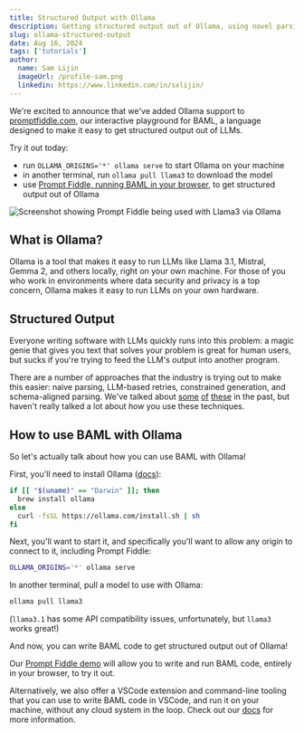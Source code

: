```yaml
---
title: Structured Output with Ollama
description: Getting structured output out of Ollama, using novel parsing techniques.
slug: ollama-structured-output
date: Aug 16, 2024
tags: ['tutorials']
author:
  name: Sam Lijin
  imageUrl: /profile-sam.png
  linkedin: https://www.linkedin.com/in/sxlijin/
---
```


We're excited to announce that we've added Ollama support to
[promptfiddle.com][ollama-demo], our interactive playground for
BAML, a language designed to make it easy to get structured output out of LLMs.

Try it out today:

  - run `OLLAMA_ORIGINS='*' ollama serve` to start Ollama on your machine
  - in another terminal, run `ollama pull llama3` to download the model
  - use [Prompt Fiddle, running BAML in your browser][ollama-demo], to get
    structured output out of Ollama

<img src="/blog/prompt-fiddle-ollama.png" title="Screenshot showing Prompt Fiddle being used with Llama3 via Ollama" width={1000} />

## What is Ollama?

Ollama is a tool that makes it easy to run LLMs like Llama 3.1, Mistral, Gemma
2, and others locally, right on your own machine. For those of you who work in
environments where data security and privacy is a top concern, Ollama makes it
easy to run LLMs on your own hardware.

## Structured Output

Everyone writing software with LLMs quickly runs into this problem: a magic
genie that gives you text that solves your problem is great for human users,
but sucks if you're trying to feed the LLM's output into another program.

There are a number of approaches that the industry is trying out to make this
easier: naive parsing, LLM-based retries, constrained generation, and
schema-aligned parsing. We've talked about [some](structured-output-from-llms)
[of](schema-aligned-parsing) [these](sota-function-calling) in the past, but
haven't really talked a lot about _how_ you use these techniques.

## How to use BAML with Ollama

So let's actually talk about how you can use BAML with Ollama!

First, you'll need to install Ollama ([docs](https://github.com/ollama/ollama?tab=readme-ov-file#ollama)):

```bash
if [[ "$(uname)" == "Darwin" ]]; then
  brew install ollama
else
  curl -fsSL https://ollama.com/install.sh | sh
fi
```

Next, you'll want to start it, and specifically you'll want to allow any origin
to connect to it, including Prompt Fiddle:

```bash
OLLAMA_ORIGINS='*' ollama serve
```

In another terminal, pull a model to use with Ollama:

```bash
ollama pull llama3
```

(`llama3.1` has some API compatibility issues, unfortunately, but `llama3` works great!)

And now, you can write BAML code to get structured output out of Ollama!

Our [Prompt Fiddle demo][ollama-demo] will allow you to
write and run BAML code, entirely in your browser, to try it out.

Alternatively, we also offer a VSCode extension and command-line tooling that you can use to
write BAML code in VSCode, and run it on your machine, without any cloud system in the loop.
Check out our [docs](https://docs.boundaryml.com/quickstart) for more information.

[ollama-demo]: https://promptfiddle.com/Ollama-Demo-2Nzzh
